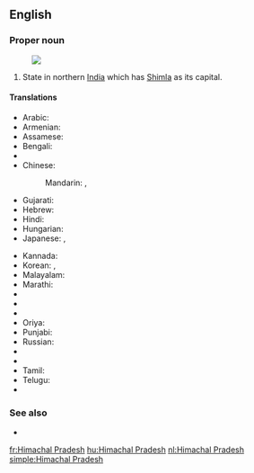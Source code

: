 ==English==
{{wikipedia}}

===Proper noun===
{{en-proper noun|head=[[Himachal]] [[Pradesh]]}}
[[Image:Himachal Pradesh in India (disputed hatched).svg|thumb|]]
# State in northern [[India]] which has [[Shimla]] as its capital.

====Translations====
{{trans-top|Himachal Pradesh}}
* Arabic: {{t-|ar|هيماجل برديش|m|tr=himaajal bradiish}}
* Armenian: {{t-|hy|Հիմաչալ Պրադեշ|tr=Himačal Pradeš}}
* Assamese: {{t|as|হিমাচল প্ৰদেশ|sc=Beng}}
* Bengali: {{t-|bn|হিমাচল প্রদেশ|sc=Beng}}
* {{trreq|Chhattisgarhi}}
* Chinese:
*: Mandarin: {{t|cmn|喜馬偕爾邦|sc=Hani}},  {{t|cmn|喜马偕尔邦|tr=Xǐmǎxié'ěr-bāng|sc=Hani}}
* Gujarati: {{t|gu|હિમાચલ પ્રદેશ|sc=Gujr}}
* Hebrew: {{t-|he|הימאצ'אל פראדש}}
* Hindi: {{t+|hi|हिमाचल प्रदेश|tr=himācal pradēś}}
* Hungarian: {{t|hu|Himácsal Prades}}
* Japanese: {{t-|ja|ヒマーチャル・プラデーシュ州|tr=Himācharu-Puradēshu-shū}},  {{t-|ja|ヒマーチャル・プラデーシュ|tr=Himācharu-Puradēshu}}
{{trans-mid}}
* Kannada: {{t|kn|ಹಿಮಾಚಲ ಪ್ರದೇಶ|sc=Knda}}
* Korean: {{t-|ko|히마찰프라데시 주|tr=Himachalpeuladesi ju|sc=Hang}},  {{t-|ko|히마찰프라데시|tr=Himachalpeuladesi|sc=Hang}}
* Malayalam: {{t|ml|ഹിമാചൽ പ്രദേശ്‌|sc=Mlym}}
* Marathi: {{t|mr|हिमाचल प्रदेश|sc=Deva}}
* {{trreq|Mizo}}
* {{trreq|Nepali}}
* {{trreq|Newari}}
* Oriya: {{t|or|ହିମାଚଳ ପ୍ରଦେଶ|sc=Orya}}
* Punjabi: {{t-|pa|ਹਿਮਾਚਲ ਪ੍ਰਦੇਸ਼|sc=Guru}}
* Russian: {{t-|ru|Химачал-Прадеш|m|tr=Ximačál-Pradéš}}
* {{trreq|Santali}}
* {{trreq|Sikkimese}}
* Tamil: {{t-|ta|இமாசலப் பிரதேசம்|sc=Taml}}
* Telugu: {{t+|te|హిమాచల్ ప్రదేశ్}}
* {{trreq|Thai}}
{{trans-bottom}}

===See also===
* {{list|en|states of India}}


[[fr:Himachal Pradesh]]
[[hu:Himachal Pradesh]]
[[nl:Himachal Pradesh]]
[[simple:Himachal Pradesh]]